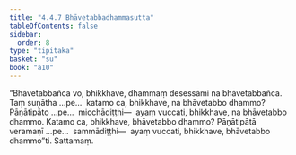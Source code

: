 ```yaml
---
title: "4.4.7 Bhāvetabbadhammasutta"
tableOfContents: false
sidebar:
  order: 8
type: "tipitaka"
basket: "su"
book: "a10"
---
```



<DynamicBreadcrumb />

<Division number="195" book="a10" bookNo="17" page="486">

<Paragraph number="1373" book="a10">
“Bhāvetabbañca vo, bhikkhave, dhammaṃ desessāmi na bhāvetabbañca. Taṃ suṇātha …pe…  katamo ca, bhikkhave, na bhāvetabbo dhammo? Pāṇātipāto …pe…  micchādiṭṭhi—  ayaṃ vuccati, bhikkhave, na bhāvetabbo dhammo.
</Paragraph>

<Paragraph number="1374" book="a10">
Katamo ca, bhikkhave, bhāvetabbo dhammo? Pāṇātipātā veramaṇī …pe…  sammādiṭṭhi—  ayaṃ vuccati, bhikkhave, bhāvetabbo dhammo”ti.

</Paragraph>
</Division>

<Paragraph number="1375" type="center" book="a10">
Sattamaṃ.
</Paragraph>